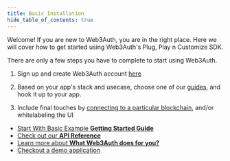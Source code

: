```yaml
---
title: Basic Installation
hide_table_of_contents: true
---
```



Welcome! If you are new to Web3Auth, you are in the right place. Here we will cover how to get started using Web3Auth's Plug, Play n Customize SDK.

There are only a few steps you have to complete to start using Web3Auth.

1. Sign up and create Web3Auth account [here](https://dashboard.web3auth.io/)

2. Based on your app's stack and usecase, choose one of our [guides](/guides), and hook it up to your app.

3. Include final touches by [connecting to a particular blockchain](/guides#blockchains), and/or whitelabeling the UI

- [Start With Basic Example **Getting Started Guide**](guides/web3auth-getting-started)
- [Check out our **API Reference**](api-reference/modal)
- [Learn more about **What Web3Auth does for you?**](what-is-web3auth)
- [Checkout a demo application](/usecases)
